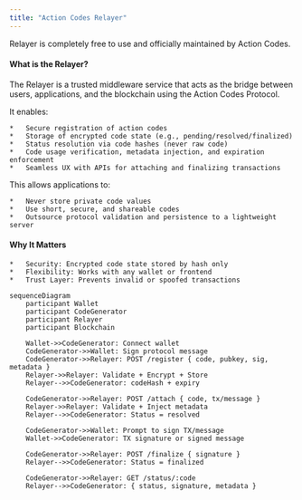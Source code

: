 ```yaml
---
title: "Action Codes Relayer"
---
```


<Tip>Relayer is completely free to use and officially maintained by Action Codes.</Tip>

#### What is the Relayer?

The Relayer is a trusted middleware service that acts as the bridge between users, applications, and the blockchain using the Action Codes Protocol.

It enables:

	*	Secure registration of action codes
	*	Storage of encrypted code state (e.g., pending/resolved/finalized)
	*	Status resolution via code hashes (never raw code)
	*	Code usage verification, metadata injection, and expiration enforcement
	*	Seamless UX with APIs for attaching and finalizing transactions

This allows applications to:

	*	Never store private code values
	*	Use short, secure, and shareable codes
	*	Outsource protocol validation and persistence to a lightweight server

#### Why It Matters

	*	Security: Encrypted code state stored by hash only
	*	Flexibility: Works with any wallet or frontend
	*	Trust Layer: Prevents invalid or spoofed transactions

```mermaid
sequenceDiagram
    participant Wallet
    participant CodeGenerator
    participant Relayer
    participant Blockchain

    Wallet->>CodeGenerator: Connect wallet
    CodeGenerator->>Wallet: Sign protocol message
    CodeGenerator->>Relayer: POST /register { code, pubkey, sig, metadata }
    Relayer->>Relayer: Validate + Encrypt + Store
    Relayer-->>CodeGenerator: codeHash + expiry

    CodeGenerator->>Relayer: POST /attach { code, tx/message }
    Relayer->>Relayer: Validate + Inject metadata
    Relayer-->>CodeGenerator: Status = resolved

    CodeGenerator->>Wallet: Prompt to sign TX/message
    Wallet->>CodeGenerator: TX signature or signed message

    CodeGenerator->>Relayer: POST /finalize { signature }
    Relayer-->>CodeGenerator: Status = finalized

    CodeGenerator->>Relayer: GET /status/:code
    Relayer-->>CodeGenerator: { status, signature, metadata }
```